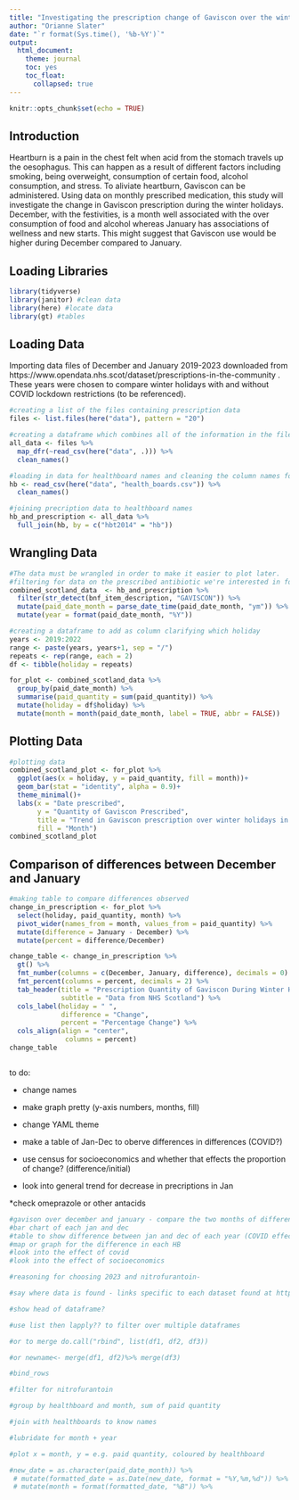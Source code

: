 ```yaml
---
title: "Investigating the prescription change of Gaviscon over the winter holidays in Scotland"
author: "Orianne Slater"
date: "`r format(Sys.time(), '%b-%Y')`"
output: 
  html_document:
    theme: journal
    toc: yes
    toc_float:
      collapsed: true
---
```


```r
knitr::opts_chunk$set(echo = TRUE)
```
## Introduction

Heartburn is a pain in the chest felt when acid from the stomach travels up the oesophagus. This can happen as a result of different factors including smoking, being overweight, consumption of certain food, alcohol consumption, and stress. To aliviate heartburn, Gaviscon can be administered. Using data on monthly prescribed medication, this study will investigate the change in Gaviscon prescription during the winter holidays. December, with the festivities, is a month well associated with the over consumption of food and alcohol whereas January has associations of wellness and new starts. This might suggest that Gaviscon use would be higher during December compared to January.

## Loading Libraries

```r
library(tidyverse)
library(janitor) #clean data
library(here) #locate data
library(gt) #tables
```


## Loading Data

Importing data files of December and January 2019-2023 downloaded from https://www.opendata.nhs.scot/dataset/prescriptions-in-the-community . These years were chosen to compare winter holidays with and without COVID lockdown restrictions (to be referenced).

```r
#creating a list of the files containing prescription data
files <- list.files(here("data"), pattern = "20")

#creating a dataframe which combines all of the information in the files and cleaning the column names for consistency
all_data <- files %>% 
  map_dfr(~read_csv(here("data", .))) %>%
  clean_names()

#loading in data for healthboard names and cleaning the column names for consistency
hb <- read_csv(here("data", "health_boards.csv")) %>% 
  clean_names()

#joining precription data to healthboard names
hb_and_prescription <- all_data %>% 
  full_join(hb, by = c("hbt2014" = "hb"))
```

## Wrangling Data

```r
#The data must be wrangled in order to make it easier to plot later.
#filtering for data on the prescribed antibiotic we're interested in for the whole of Scotland at once
combined_scotland_data  <- hb_and_prescription %>% 
  filter(str_detect(bnf_item_description, "GAVISCON")) %>% 
  mutate(paid_date_month = parse_date_time(paid_date_month, "ym")) %>% 
  mutate(year = format(paid_date_month, "%Y"))

#creating a dataframe to add as column clarifying which holiday
years <- 2019:2022
range <- paste(years, years+1, sep = "/")
repeats <- rep(range, each = 2)
df <- tibble(holiday = repeats)

for_plot <- combined_scotland_data %>% 
  group_by(paid_date_month) %>% 
  summarise(paid_quantity = sum(paid_quantity)) %>% 
  mutate(holiday = df$holiday) %>% 
  mutate(month = month(paid_date_month, label = TRUE, abbr = FALSE))
```

## Plotting Data

```r
#plotting data
combined_scotland_plot <- for_plot %>% 
  ggplot(aes(x = holiday, y = paid_quantity, fill = month))+
  geom_bar(stat = "identity", alpha = 0.9)+
  theme_minimal()+
  labs(x = "Date prescribed", 
       y = "Quantity of Gaviscon Prescribed", 
       title = "Trend in Gaviscon prescription over winter holidays in Scotland",
       fill = "Month")
combined_scotland_plot
```

## Comparison of differences between December and January

```r
#making table to compare differences observed
change_in_prescription <- for_plot %>% 
  select(holiday, paid_quantity, month) %>% 
  pivot_wider(names_from = month, values_from = paid_quantity) %>% 
  mutate(difference = January - December) %>% 
  mutate(percent = difference/December)

change_table <- change_in_prescription %>% 
  gt() %>% 
  fmt_number(columns = c(December, January, difference), decimals = 0) %>% 
  fmt_percent(columns = percent, decimals = 2) %>% 
  tab_header(title = "Prescription Quantity of Gaviscon During Winter Holidays", 
             subtitle = "Data from NHS Scotland") %>% 
  cols_label(holiday = " ",
             difference = "Change", 
             percent = "Percentage Change") %>% 
  cols_align(align = "center",
              columns = percent)
change_table  
```

```r

```

to do:

* change names

* make graph pretty (y-axis numbers, months, fill)

* change YAML theme

* make a table of Jan-Dec to oberve differences in differences (COVID?)

* use census for socioeconomics and whether that effects the proportion of change? (difference/initial)

* look into general trend for decrease in precriptions in Jan

*check omeprazole or other antacids

```r
#gavison over december and january - compare the two months of different years for increase then decrease
#bar chart of each jan and dec
#table to show difference between jan and dec of each year (COVID effect)
#map or graph for the difference in each HB
#look into the effect of covid
#look into the effect of socioeconomics

#reasoning for choosing 2023 and nitrofurantoin-

#say where data is found - links specific to each dataset found at https://www.opendata.nhs.scot/dataset/prescriptions-in-the-community

#show head of dataframe?

#use list then lapply?? to filter over multiple dataframes

#or to merge do.call("rbind", list(df1, df2, df3))

#or newname<- merge(df1, df2)%>% merge(df3)

#bind_rows

#filter for nitrofurantoin

#group by healthboard and month, sum of paid quantity

#join with healthboards to know names

#lubridate for month + year

#plot x = month, y = e.g. paid quantity, coloured by healthboard

#new_date = as.character(paid_date_month)) %>% 
 # mutate(formatted_date = as.Date(new_date, format = "%Y,%m,%d")) %>% 
 # mutate(month = format(formatted_date, "%B")) %>% 
```

